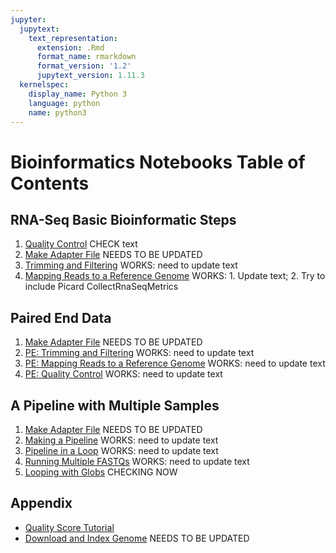 ```yaml
---
jupyter:
  jupytext:
    text_representation:
      extension: .Rmd
      format_name: rmarkdown
      format_version: '1.2'
      jupytext_version: 1.11.3
  kernelspec:
    display_name: Python 3
    language: python
    name: python3
---
```


<!-- #region -->
# Bioinformatics Notebooks Table of Contents

## RNA-Seq Basic Bioinformatic Steps

1. [Quality Control](fastqc.Rmd) CHECK text
1. [Make Adapter File](make_adapter_file.Rmd) NEEDS TO BE UPDATED
1. [Trimming and Filtering](fastq_trimming.Rmd) WORKS: need to update text
1. [Mapping Reads to a Reference Genome](mapping.Rmd) WORKS: 1. Update text; 2. Try to include Picard CollectRnaSeqMetrics

## Paired End Data
1. [Make Adapter File](make_adapter_file.Rmd) NEEDS TO BE UPDATED
1. [PE: Trimming and Filtering](pe_fastq_trimming.Rmd) WORKS: need to update text
1. [PE: Mapping Reads to a Reference Genome](pe_mapping.Rmd) WORKS: need to update text
1. [PE: Quality Control](pe_qc.Rmd) WORKS: need to update text

<!---  
1. [PE: Looping with Globs](pe_glob_loop.Rmd)
-->

## A Pipeline with Multiple Samples
1. [Make Adapter File](make_adapter_file.Rmd) NEEDS TO BE UPDATED
1. [Making a Pipeline](making_a_pipeline.Rmd) WORKS: need to update text
1. [Pipeline in a Loop](loop_pipeline.Rmd) WORKS: need to update text
1. [Running Multiple FASTQs](multifastq_loop_pipeline.Rmd) WORKS: need to update text
1. [Looping with Globs](glob_loop.Rmd) CHECKING NOW


<!---  
## Full Dataset

1. [Quality Control](full_data_qc.Rmd) NEED TO CREATE
-->




## Appendix
- [Quality Score Tutorial](quality_scores.Rmd)
- [Download and Index Genome](genome_prep.Rmd) NEEDS TO BE UPDATED


<!---  



1. [Making Generic Commands](making_generic_commands.ipynb)

1. [IGV visualization](igv_visualization.ipynb)
    * [Shorter Introns](igv_shorter_introns.ipynb)

## Exercises
1. [Hands On Exercise #1](bioinf_hands_on_1.ipynb) 
1. [Hands On Exercise #2](bioinf_hands_on_2.ipynb)
1. [Hands On Exercise #3](bioinf_hands_on_3.ipynb) 


## Appendix


### All In One Pipeline
1. [All in one pipeline](everything_together.ipynb)




<!---
1. [Hands On Exercise #4](bioinf_hands_on_4.ipynb)
-->

<!---
## 6/19/2019: Week 5, Day 3, Session 3 & 4 
1. [Hands On Exercise #4](bioinf_hands_on_4.ipynb): continue if not done
1. [Hands On Exercise #5](bioinf_hands_on_5.ipynb) 
-->


<!---
## Week 4, Day 1 (7/23/2018)
IGV Here?
Check KOs?
1. [Working with Paired Reads](paired_data_pipeline.ipynb)
## Week 4, Day 2 (7/24/2018)

-->



<!---
* [Setup for Full Run](prep_for_full_run.ipynb)
-->
<!---
* [Demultiplex Raw FASTQs](demultiplex.ipynb)
* [Bash Functions](bash_functions.ipynb)
-->

<!---

1. [Pipeline with Loops](filled_nb/loop_pipeline.ipynb) ([clean notebook](clean_nb/loop_pipeline_clean.ipynb))
1. [Pipeline for Multiple Samples](filled_nb/full_pilot_data_pipeline.ipynb) ([clean notebook](clean_nb/full_pilot_data_pipeline_clean.ipynb))

## Pipeline for All 2015 Data

1. [Demultiplex All 2015 Data](filled_nb/full_2015_data_demux.ipynb)
1. [Demuxed FASTQ to Counts for All 2015 Data](filled_nb/full_2015_data_pipeline.ipynb)

* [Using Bash in a Python Notebook](filled_nb/bash_magic.ipynb)

## Parallelize
* https://unix.stackexchange.com/questions/103920/parallelize-a-bash-for-loop
* https://stackoverflow.com/questions/38160/parallelize-bash-script-with-maximum-number-of-processes
* https://stackoverflow.com/questions/38774355/how-to-parallelize-for-loop-in-bash-limiting-number-of-processes
-->

<!---

## Bonus
* [Does Filtering Matter? Mapping unfiltered paired reads](filled_nb/paired_pilot_data_pipeline_unfiltered.ipynb)
1. [demux_exploration](filled_nb/demux_exploration.ipynb) ([clean notebook](clean_nb/demux_exploration_clean.ipynb))
1. [working_with_your_data](filled_nb/working_with_your_data.ipynb) ([clean notebook](clean_nb/working_with_your_data_clean.ipynb))

#### Bioinformatics Pipeline on Full Dataset


-->


<!---
### Lecture Slides
* 

#### TODO
* Add intro text to each notebooks with overview of what it will cover
* add in md5sum discussion (in QC?)


data_provenance.ipynb
-->

<!---
## 6/3/2019: Week 3, Day 1, Sessions 3 & 4 
-->

<!---
1. [Lecture Slides: Bioinformatics Pipeline](../slides/0713_bioinformatics_overview.pdf)
-->
<!--- 1. [Counting Reads](counting.ipynb)  -->

<!-- #endregion -->
